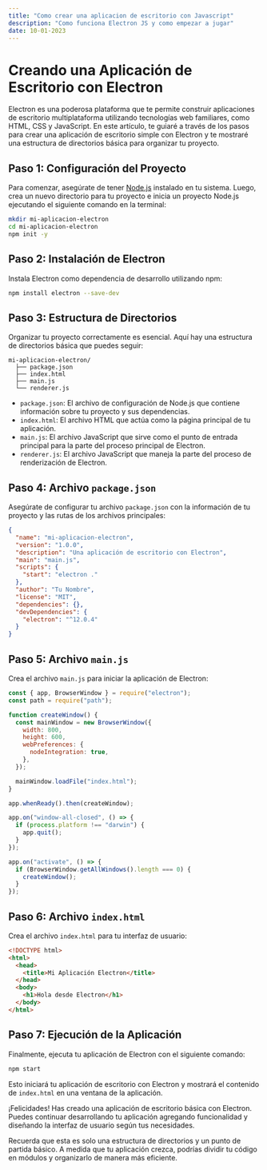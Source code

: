 ```yaml
---
title: "Como crear una aplicacion de escritorio con Javascript"
description: "Como funciona Electron JS y como empezar a jugar"
date: 10-01-2023
---
```


# Creando una Aplicación de Escritorio con Electron

Electron es una poderosa plataforma que te permite construir aplicaciones de escritorio multiplataforma utilizando tecnologías web familiares, como HTML, CSS y JavaScript. En este artículo, te guiaré a través de los pasos para crear una aplicación de escritorio simple con Electron y te mostraré una estructura de directorios básica para organizar tu proyecto.

## Paso 1: Configuración del Proyecto

Para comenzar, asegúrate de tener [Node.js](https://nodejs.org/) instalado en tu sistema. Luego, crea un nuevo directorio para tu proyecto e inicia un proyecto Node.js ejecutando el siguiente comando en la terminal:

```bash
mkdir mi-aplicacion-electron
cd mi-aplicacion-electron
npm init -y
```

## Paso 2: Instalación de Electron

Instala Electron como dependencia de desarrollo utilizando npm:

```bash
npm install electron --save-dev
```

## Paso 3: Estructura de Directorios

Organizar tu proyecto correctamente es esencial. Aquí hay una estructura de directorios básica que puedes seguir:

```
mi-aplicacion-electron/
  ├── package.json
  ├── index.html
  ├── main.js
  └── renderer.js
```

- `package.json`: El archivo de configuración de Node.js que contiene información sobre tu proyecto y sus dependencias.
- `index.html`: El archivo HTML que actúa como la página principal de tu aplicación.
- `main.js`: El archivo JavaScript que sirve como el punto de entrada principal para la parte del proceso principal de Electron.
- `renderer.js`: El archivo JavaScript que maneja la parte del proceso de renderización de Electron.

## Paso 4: Archivo `package.json`

Asegúrate de configurar tu archivo `package.json` con la información de tu proyecto y las rutas de los archivos principales:

```json
{
  "name": "mi-aplicacion-electron",
  "version": "1.0.0",
  "description": "Una aplicación de escritorio con Electron",
  "main": "main.js",
  "scripts": {
    "start": "electron ."
  },
  "author": "Tu Nombre",
  "license": "MIT",
  "dependencies": {},
  "devDependencies": {
    "electron": "^12.0.4"
  }
}
```

## Paso 5: Archivo `main.js`

Crea el archivo `main.js` para iniciar la aplicación de Electron:

```javascript
const { app, BrowserWindow } = require("electron");
const path = require("path");

function createWindow() {
  const mainWindow = new BrowserWindow({
    width: 800,
    height: 600,
    webPreferences: {
      nodeIntegration: true,
    },
  });

  mainWindow.loadFile("index.html");
}

app.whenReady().then(createWindow);

app.on("window-all-closed", () => {
  if (process.platform !== "darwin") {
    app.quit();
  }
});

app.on("activate", () => {
  if (BrowserWindow.getAllWindows().length === 0) {
    createWindow();
  }
});
```

## Paso 6: Archivo `index.html`

Crea el archivo `index.html` para tu interfaz de usuario:

```html showLineNumbers /h1/1,2 {3-5}
<!DOCTYPE html>
<html>
  <head>
    <title>Mi Aplicación Electron</title>
  </head>
  <body>
    <h1>Hola desde Electron</h1>
  </body>
</html>
```

## Paso 7: Ejecución de la Aplicación

Finalmente, ejecuta tu aplicación de Electron con el siguiente comando:

```bash
npm start
```

Esto iniciará tu aplicación de escritorio con Electron y mostrará el contenido de `index.html` en una ventana de la aplicación.

¡Felicidades! Has creado una aplicación de escritorio básica con Electron. Puedes continuar desarrollando tu aplicación agregando funcionalidad y diseñando la interfaz de usuario según tus necesidades.

Recuerda que esta es solo una estructura de directorios y un punto de partida básico. A medida que tu aplicación crezca, podrías dividir tu código en módulos y organizarlo de manera más eficiente.
